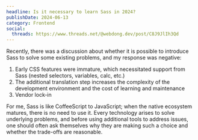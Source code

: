 ```yaml
---
headline: Is it necessary to learn Sass in 2024?
publishDate: 2024-06-13
category: Frontend
social:
  threads: https://www.threads.net/@webdong.dev/post/C8J9JlIh3Qd
---
```


Recently, there was a discussion about whether it is possible to introduce Sass to solve some existing problems, and my response was negative:

1. Early CSS features were immature, which necessitated support from Sass (nested selectors, variables, calc, etc.)
2. The additional translation step increases the complexity of the development environment and the cost of learning and maintenance
3. Vendor lock-in

For me, Sass is like CoffeeScript to JavaScript; when the native ecosystem matures, there is no need to use it. Every technology arises to solve underlying problems, and before using additional tools to address issues, one should often ask themselves why they are making such a choice and whether the trade-offs are reasonable.
